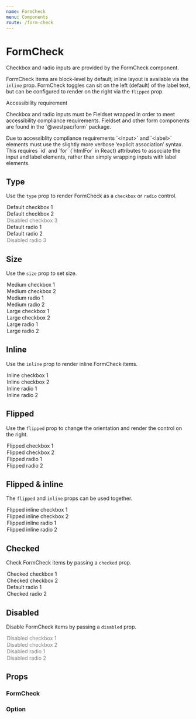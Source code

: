 ```yaml
---
name: FormCheck
menu: Components
route: /form-check
---
```



# FormCheck

Checkbox and radio inputs are provided by the FormCheck component.

FormCheck items are block-level by default; inline layout is available via the `inline` prop. FormCheck toggles can sit on the left (default) of the label text, but can be configured to render on the right via the `flipped` prop.

<Alert appearance="information">
	<AlertHeading>Accessibility requirement</AlertHeading>
	<p>
		Checkbox and radio inputs must be Fieldset wrapped in order to meet accessibility compliance
		requirements. Fieldset and other form components are found in the `@westpac/form` package.
	</p>
	<p>
		Due to accessiblity compliance requirements `&lt;input&gt;` and `&lt;label&gt;` elements must
		use the slightly more verbose ‘explicit association’ syntax. This requires `id` and `for`
		(`htmlFor` in React) attributes to associate the input and label elements, rather than simply
		wrapping inputs with label elements.
	</p>
</Alert>

## Type

Use the `type` prop to render FormCheck as a `checkbox` or `radio` control.

<Playground>
	<FormCheck type="checkbox" name="example-checkbox">
		<Option value="1">Default checkbox 1</Option>
		<Option value="2">Default checkbox 2</Option>
		<Option value="2" disabled>
			Disabled checkbox 3
		</Option>
	</FormCheck>
</Playground>

<Playground>
	<FormCheck type="radio" name="example-radio">
		<Option value="1">Default radio 1</Option>
		<Option value="2">Default radio 2</Option>
		<Option value="2" disabled>
			Disabled radio 3
		</Option>
	</FormCheck>
</Playground>

## Size

Use the `size` prop to set size.

<Playground>
	<FormCheck type="checkbox" name="example-checkbox-medium" size="medium">
		<Option value="1">Medium checkbox 1</Option>
		<Option value="2">Medium checkbox 2</Option>
	</FormCheck>
	<FormCheck type="radio" name="example-radio-medium" size="medium">
		<Option value="1">Medium radio 1</Option>
		<Option value="2">Medium radio 2</Option>
	</FormCheck>
</Playground>

<Playground>
	<FormCheck type="checkbox" name="example-checkbox-large" size="large">
		<Option value="1">Large checkbox 1</Option>
		<Option value="2">Large checkbox 2</Option>
	</FormCheck>
	<FormCheck type="radio" name="example-radio-large" size="large">
		<Option value="1">Large radio 1</Option>
		<Option value="2">Large radio 2</Option>
	</FormCheck>
</Playground>

## Inline

Use the `inline` prop to render inline FormCheck items.

<Playground>
	<FormCheck type="checkbox" name="example-checkbox-inline" inline>
		<Option value="1">Inline checkbox 1</Option>
		<Option value="2">Inline checkbox 2</Option>
	</FormCheck>
	<FormCheck type="radio" name="example-radio-inline" inline>
		<Option value="1">Inline radio 1</Option>
		<Option value="2">Inline radio 2</Option>
	</FormCheck>
</Playground>

## Flipped

Use the `flipped` prop to change the orientation and render the control on the right.

<Playground>
	<FormCheck type="checkbox" name="example-checkbox-flipped" flipped>
		<Option value="1">Flipped checkbox 1</Option>
		<Option value="2">Flipped checkbox 2</Option>
	</FormCheck>
	<FormCheck type="radio" name="example-radio-flipped" flipped>
		<Option value="1">Flipped radio 1</Option>
		<Option value="2">Flipped radio 2</Option>
	</FormCheck>
</Playground>

## Flipped & inline

The `flipped` and `inline` props can be used together.

<Playground>
	<FormCheck type="checkbox" name="example-checkbox-flipped-inline" flipped inline>
		<Option value="1">Flipped inline checkbox 1</Option>
		<Option value="2">Flipped inline checkbox 2</Option>
	</FormCheck>
	<FormCheck type="radio" name="example-radio-flipped-inline" flipped inline>
		<Option value="1">Flipped inline radio 1</Option>
		<Option value="2">Flipped inline radio 2</Option>
	</FormCheck>
</Playground>

## Checked

Check FormCheck items by passing a `checked` prop.

<Playground>
	<FormCheck type="checkbox" name="example-checkbox-checked">
		<Option value="1" checked>
			Checked checkbox 1
		</Option>
		<Option value="2" checked>
			Checked checkbox 2
		</Option>
	</FormCheck>
	<FormCheck type="radio" name="example-radio-checked">
		<Option value="1">Default radio 1</Option>
		<Option value="2" checked>
			Checked radio 2
		</Option>
	</FormCheck>
</Playground>

## Disabled

Disable FormCheck items by passing a `disabled` prop.

<Playground>
	<FormCheck type="checkbox" name="example-checkbox-disabled">
		<Option value="1" disabled>
			Disabled checkbox 1
		</Option>
		<Option value="2" disabled>
			Disabled checkbox 2
		</Option>
	</FormCheck>
	<FormCheck type="radio" name="example-radio-disabled">
		<Option value="1" disabled>
			Disabled radio 1
		</Option>
		<Option value="2" disabled>
			Disabled radio 2
		</Option>
	</FormCheck>
</Playground>

## Props

### FormCheck

<Props of={FormCheck} />

### Option

<Props of={Option} />
